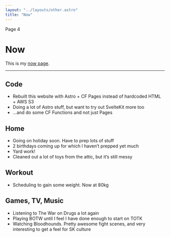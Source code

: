 ```yaml
---
layout: "../layouts/other.astro"
title: "Now"
---
```


Page 4
# Now

This is my [now page](https://nownownow.com/about).

---

## Code

- Rebuilt this website with Astro + CF Pages instead of hardcoded HTML + AWS S3
- Doing a lot of Astro stuff, but want to try out SvelteKit more too
- ...and do some CF Functions and not just Pages

## Home

- Going on holiday soon. Have to prep lots of stuff
- 2 birthdays coming up for which I haven’t prepped yet much
- Yard work!
- Cleaned out a lot of toys from the attic, but it’s still messy

## Workout

- Scheduling to gain some weight. Now at 80kg

## Games, TV, Music

- Listening to The War on Drugs a lot again
- Playing BOTW until I feel I have done enough to start on TOTK
- Watching Bloodhounds. Pretty awesome fight scenes, and very interesting to get a feel for SK culture
